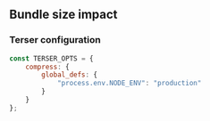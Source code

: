 
## Bundle size impact

<SizesTable />

### Terser configuration

```jsx
const TERSER_OPTS = {
    compress: {
        global_defs: {
            "process.env.NODE_ENV": "production"
        }
    }
};
```

